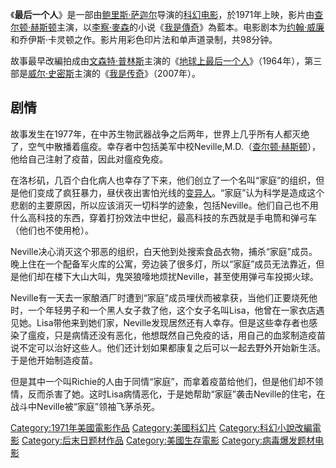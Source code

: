{{noteTA
|1=zh-hans:我是传奇;zh-hk:魔間傳奇;zh-tw:我是傳奇;
|2=zh-hans:最后一个人;zh-hk:最後一人;zh-tw:最後一人;
}}
《'''最后一个人'''》是一部由[[鲍里斯·萨迦尔|鲍里斯·萨迦尔]]导演的[[科幻电影|科幻电影]]，於1971年上映，影片由[[查尔顿·赫斯顿|查尔顿·赫斯顿]]主演，以[[李察·麥森|李察·麥森]]的小说《[[我是传奇_(小說)|我是傳奇]]》為藍本。电影剧本为[[约翰·威廉|约翰·威廉]]和乔伊斯·卡灵顿之作。影片用彩色印片法和单声道录制，共98分钟。

故事最早改編拍成由[[文森特·普林斯|文森特·普林斯]]主演的《[[地球上最后一个人|地球上最后一个人]]》（1964年），第三部是[[威尔·史密斯|威尔·史密斯]]主演的《[[我是传奇|我是传奇]]》（2007年）。

==剧情==
故事发生在1977年，在中苏生物武器战争之后两年，世界上几乎所有人都灭绝了，空气中散播着瘟疫。幸存者中包括美军中校Neville,M.D.（[[查尔顿·赫斯顿|查尔顿·赫斯顿]]），他给自己注射了疫苗，因此对瘟疫免疫。

在洛杉矶，几百个白化病人也幸存了下来，他们创立了一个名叫“家庭”的组织，但是他们变成了疯狂暴力，昼伏夜出害怕光线的[[变异人|变异人]]。“家庭”认为科学是造成这个悲剧的主要原因，所以应该消灭一切科学的迹象，包括Neville。他们自己也不用什么高科技的东西，穿着打扮效法中世纪，最高科技的东西就是手电筒和弹弓车（他们也不使用枪）。

Neville决心消灭这个邪恶的组织，白天他到处搜索食品衣物，捕杀“家庭”成员。晚上住在一个配备军火库的公寓，旁边装了很多灯，所以“家庭”成员无法靠近，但是他们却在楼下大山大叫，鬼哭狼嚎地烦扰Neville，甚至使用弹弓车投掷火球。

Neville有一天去一家酿酒厂时遭到“家庭”成员埋伏而被拿获，当他们正要烧死他时，一个年轻男子和一个黑人女子救了他，这个女子名叫Lisa，他曾在一家衣店遇见她。Lisa带他来到她们家，Neville发现居然还有人幸存。但是这些幸存者也感染了瘟疫，只是病情还没有恶化，他想既然自己免疫的话，用自己的血浆制造疫苗说不定可以治好这些人。他们还计划如果都康复之后可以一起去野外开始新生活。于是他开始制造疫苗。

但是其中一个叫Richie的人由于同情“家庭”，而拿着疫苗给他们，但是他们却不领情，反而杀害了她。这时Lisa病情恶化，于是她帮助“家庭”袭击Neville的住宅，在战斗中Neville被“家庭”领袖飞茅杀死。

{{DEFAULTSORT:Omega Man, The}}

[[Category:1971年美國電影作品|Category:1971年美國電影作品]]
[[Category:美國科幻片|Category:美國科幻片]]
[[Category:科幻小說改編電影|Category:科幻小說改編電影]]
[[Category:后末日题材作品|Category:后末日题材作品]]
[[Category:美國生存電影|Category:美國生存電影]]
[[Category:病毒爆发题材电影|Category:病毒爆发题材电影]]